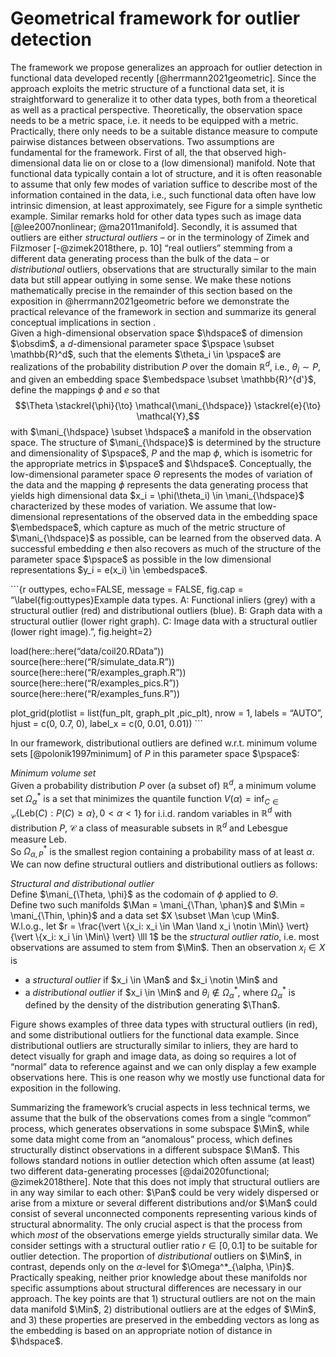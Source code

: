 # Geometrical framework for outlier detection{#sec:framework}

The framework we propose generalizes an approach for outlier detection in functional data developed recently [@herrmann2021geometric].
Since the approach exploits the metric structure of a functional data set, 
it is straightforward to generalize it to other data types, both from a theoretical as well as a practical perspective. Theoretically, the observation space needs to be a metric space, i.e. it needs to be equipped with a metric. Practically, there only needs to be a suitable distance measure to compute pairwise distances between observations. 
Two assumptions are fundamental for the framework. First of all, the \emph{manifold assumption} that observed high-dimensional data lie on or close to a (low dimensional) manifold. 
Note that functional data typically contain a lot of structure, and it is often reasonable to assume that only few modes of variation suffice to describe most of the information contained in the data, i.e., such functional data often have low intrinsic dimension, at least approximately, see Figure \ref{fig:outtypes} for a simple synthetic example. Similar remarks hold for other data types such as image data [@lee2007nonlinear; @ma2011manifold]. Secondly, it is assumed that outliers are either *structural outliers* -- or in the terminology of Zimek and Filzmoser [-@zimek2018there, p. 10] "real outliers" stemming from a different data generating process than the bulk of the data -- or *distributional* outliers, observations that are structurally similar to the main data but still appear outlying in some sense. We make these notions mathematically precise in the remainder of this section based on the exposition in @herrmann2021geometric before we demonstrate the practical relevance of the framework in section \ref{sec:exps} and summarize its general conceptual implications in section \ref{sec:discussion}.  
Given a high-dimensional observation space $\hdspace$ of dimension $\obsdim$, a $d$-dimensional parameter space $\pspace \subset \mathbb{R}^d$, such that the elements $\theta_i \in \pspace$ are realizations of the probability distribution $P$ over the domain $\mathbb{R}^d$, i.e., $\theta_i \sim P$, and given an embedding space $\embedspace \subset \mathbb{R}^{d'}$, define the mappings $\phi$ and $e$ so that
$$\Theta \stackrel{\phi}{\to} \mathcal{\mani_{\hdspace}} \stackrel{e}{\to} \mathcal{Y},$$
with $\mani_{\hdspace} \subset \hdspace$ a manifold in the observation space. The structure of $\mani_{\hdspace}$ is determined by the structure and dimensionality of $\pspace$, $P$ and the map $\phi$, which is isometric for the appropriate metrics in $\pspace$ and $\hdspace$.
Conceptually, the low-dimensional parameter space $\Theta$ represents the modes of variation of the data and the mapping $\phi$ represents the data generating process that yields high dimensional data $x_i = \phi(\theta_i) \in \mani_{\hdspace}$ characterized by these modes of variation.
We assume that low-dimensional representations of the observed data in the embedding space $\embedspace$, which capture as much of the metric structure of $\mani_{\hdspace}$ as possible, can be learned from the observed data. A successful embedding $e$ then also recovers as much of the structure of the parameter space $\pspace$ as possible in the low dimensional representations $y_i = e(x_i) \in \embedspace$.  

```{r outtypes, echo=FALSE, message = FALSE, fig.cap = "\\label{fig:outtypes}Example data types. A: Functional inliers (grey) with a structural outlier (red) and distributional outliers (blue). B: Graph data with a structural outlier (lower right graph). C: Image data with a structural outlier (lower right image).", fig.height=2}

load(here::here("data/coil20.RData"))
source(here::here("R/simulate_data.R"))
source(here::here("R/examples_graph.R"))
source(here::here("R/examples_pics.R"))
source(here::here("R/examples_funs.R"))


plot_grid(plotlist = list(fun_plt, graph_plt ,pic_plt), nrow = 1, labels = "AUTO", hjust = c(0, 0.7, 0), label_x = c(0, 0.01, 0.01))
```

In our framework, distributional outliers are defined w.r.t. minimum volume sets [@polonik1997minimum] of $P$ in this parameter space $\pspace$:  

\noindent \textbf{Definition 1:} *Minimum volume set*  
Given a probability distribution $P$ over (a subset of) $\mathbb{R}^d$, a minimum volume set $\Omega^*_{\alpha}$ is a set that minimizes the quantile function $V(\alpha) = \inf_{C \in \mathcal{C}}\{\text{Leb}(C): P(C) \geq \alpha\}, 0 < \alpha < 1$} for i.i.d. random variables in $\mathbb{R}^{d}$ with distribution $P$, $\mathcal{C}$ a class of measurable subsets in $\mathbb{R}^{d}$ and Lebesgue measure $\text{Leb}$.  
So $\Omega^*_{\alpha, P}$ is the smallest region containing a probability mass of at least $\alpha$. We can now define structural outliers and distributional outliers as follows:  

\noindent \textbf{Definition 2:} *Structural and distributional outlier*  
Define $\mani_{\Theta, \phi}$ as the codomain of $\phi$ applied to $\Theta$.  
Define two such manifolds $\Man = \mani_{\Than, \phan}$ and $\Min = \mani_{\Thin, \phin}$ and a data set $X \subset \Man \cup \Min$.  
W.l.o.g., let $r = \frac{\vert \{x_i: x_i \in \Man \land x_i \notin \Min\} \vert}{\vert \{x_i: x_i \in \Min\} \vert}  \lll  1$ be the *structural outlier ratio*, i.e. most observations are assumed to stem from $\Min$. Then an observation $x_i \in X$ is    

- a *structural outlier* if $x_i \in \Man$ and $x_i \notin \Min$ and
- a *distributional outlier* if $x_i \in \Min$ and $\theta_i \notin \Omega^*_{\alpha}$, where $\Omega^*_{\alpha}$ is defined by the density of the distribution generating $\Than$.

Figure \ref{fig:outtypes} shows examples of three data types with structural outliers (in red), and some distributional outliers for the functional data example. Since distributional outliers are structurally similar to inliers, they are hard to detect visually for graph and image data, as doing so requires a lot of "normal" data to reference against and we can only display a few example observations here. This is one reason why we mostly use functional data for exposition in the following.

Summarizing the framework's crucial aspects in less technical terms, we assume that the bulk of the observations comes from a single "common" process, which generates observations in some subspace $\Min$, while some data might come from an "anomalous" process, which defines structurally distinct observations in a different subspace $\Man$. This follows standard notions in outlier detection which often assume (at least) two different data-generating processes [@dai2020functional; @zimek2018there]. Note that this does not imply that structural outliers are in any way similar to each other: $\Pan$ could be very widely dispersed or arise from a mixture or several different distributions and/or $\Man$ could consist of several unconnected components representing various kinds of structural abnormality. The only crucial aspect is that the process from which *most* of the observations emerge yields structurally similar data. 
We consider settings with a structural outlier ratio $r \in [0, 0.1]$ to be suitable for outlier detection. The proportion of *distributional* outliers on $\Min$, in contrast, depends only on the $\alpha$-level for $\Omega^*_{\alpha, \Pin}$. 
Practically speaking, neither prior knowledge about these manifolds nor specific assumptions about structural differences are necessary in our approach.
The key points are that 1) structural outliers are not on the main data manifold $\Min$, 2) distributional outliers are at the edges of $\Min$, and 3) these properties are preserved in the embedding vectors as long as the embedding is based on an appropriate notion of distance in $\hdspace$.  

